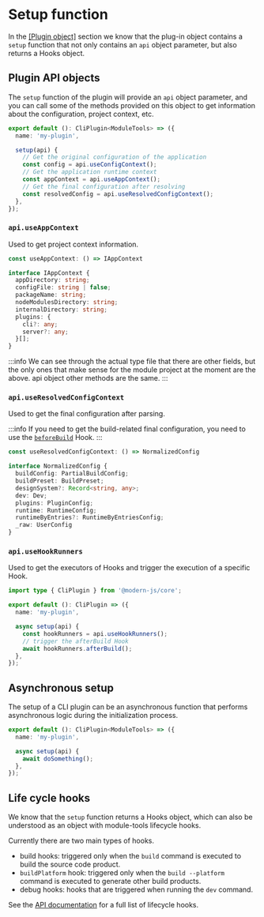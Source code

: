 # Setup function

In the [[Plugin object]](/zh/plugins/guide/plugin-object) section we know that the plug-in object contains a `setup` function that not only contains an `api` object parameter, but also returns a Hooks object.

## Plugin API objects

The `setup` function of the plugin will provide an `api` object parameter, and you can call some of the methods provided on this object to get information about the configuration, project context, etc.

``` ts
export default (): CliPlugin<ModuleTools> => ({
  name: 'my-plugin',

  setup(api) {
    // Get the original configuration of the application
    const config = api.useConfigContext();
    // Get the application runtime context
    const appContext = api.useAppContext();
    // Get the final configuration after resolving
    const resolvedConfig = api.useResolvedConfigContext();
  },
});
```

### `api.useAppContext`

Used to get project context information.

``` ts
const useAppContext: () => IAppContext

interface IAppContext {
  appDirectory: string;
  configFile: string | false;
  packageName: string;
  nodeModulesDirectory: string;
  internalDirectory: string;
  plugins: {
    cli?: any;
    server?: any;
  }[];
}
```

:::info
We can see through the actual type file that there are other fields, but the only ones that make sense for the module project at the moment are the above. api object other methods are the same.
:::

### `api.useResolvedConfigContext`

Used to get the final configuration after parsing.

:::info
If you need to get the build-related final configuration, you need to use the [`beforeBuild`]() Hook.
:::

``` ts
const useResolvedConfigContext: () => NormalizedConfig

interface NormalizedConfig {
  buildConfig: PartialBuildConfig;
  buildPreset: BuildPreset;
  designSystem?: Record<string, any>;
  dev: Dev;
  plugins: PluginConfig;
  runtime: RuntimeConfig;
  runtimeByEntries?: RuntimeByEntriesConfig;
  _raw: UserConfig
}
```

### `api.useHookRunners`

Used to get the executors of Hooks and trigger the execution of a specific Hook.

``` ts
import type { CliPlugin } from '@modern-js/core';

export default (): CliPlugin => ({
  name: 'my-plugin',

  async setup(api) {
    const hookRunners = api.useHookRunners();
    // trigger the afterBuild Hook
    await hookRunners.afterBuild();
  },
});
```

## Asynchronous setup

The setup of a CLI plugin can be an asynchronous function that performs asynchronous logic during the initialization process.

``` ts
export default (): CliPlugin<ModuleTools> => ({
  name: 'my-plugin',

  async setup(api) {
    await doSomething();
  },
});
```

## Life cycle hooks

We know that the `setup` function returns a Hooks object, which can also be understood as an object with module-tools lifecycle hooks.

Currently there are two main types of hooks.

* build hooks: triggered only when the `build` command is executed to build the source code product.
* `buildPlatform` hook: triggered only when the `build --platform` command is executed to generate other build products.
* debug hooks: hooks that are triggered when running the `dev` command.

See the [API documentation](/en/api/plugin-hooks) for a full list of lifecycle hooks.
